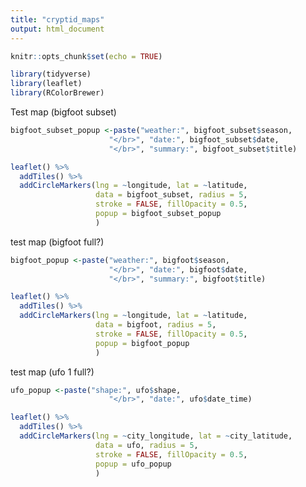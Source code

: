 ```yaml
---
title: "cryptid_maps"
output: html_document
---
```


```r
knitr::opts_chunk$set(echo = TRUE)
```

```r
library(tidyverse)
library(leaflet)
library(RColorBrewer)
```

Test map (bigfoot subset)
```r
bigfoot_subset_popup <-paste("weather:", bigfoot_subset$season,
                      "</br>", "date:", bigfoot_subset$date,
                      "</br>", "summary:", bigfoot_subset$title)

leaflet() %>%
  addTiles() %>%
  addCircleMarkers(lng = ~longitude, lat = ~latitude, 
                   data = bigfoot_subset, radius = 5, 
                   stroke = FALSE, fillOpacity = 0.5, 
                   popup = bigfoot_subset_popup
                   )
```

test map (bigfoot full?)
```r
bigfoot_popup <-paste("weather:", bigfoot$season,
                      "</br>", "date:", bigfoot$date,
                      "</br>", "summary:", bigfoot$title)

leaflet() %>%
  addTiles() %>%
  addCircleMarkers(lng = ~longitude, lat = ~latitude, 
                   data = bigfoot, radius = 5, 
                   stroke = FALSE, fillOpacity = 0.5, 
                   popup = bigfoot_popup
                   )
```
test map (ufo 1 full?)
```r
ufo_popup <-paste("shape:", ufo$shape,
                      "</br>", "date:", ufo$date_time)

leaflet() %>%
  addTiles() %>%
  addCircleMarkers(lng = ~city_longitude, lat = ~city_latitude, 
                   data = ufo, radius = 5, 
                   stroke = FALSE, fillOpacity = 0.5, 
                   popup = ufo_popup
                   )
```

